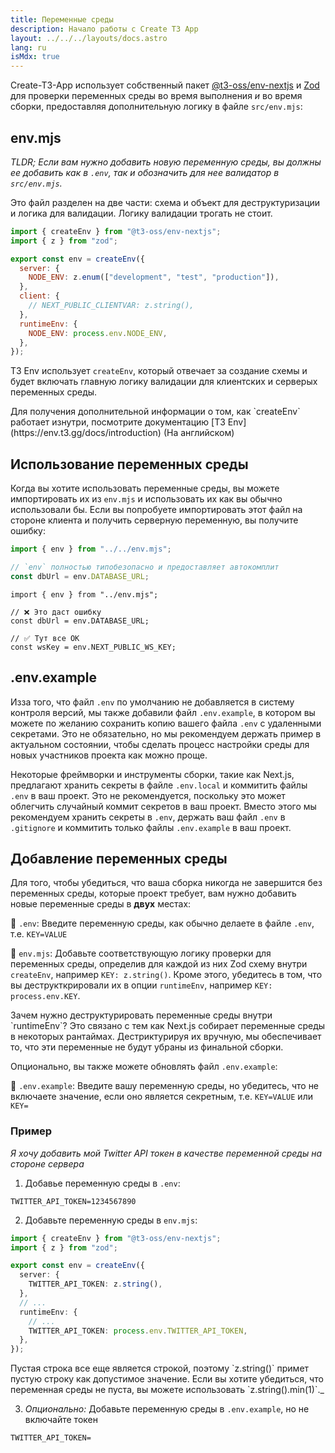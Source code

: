 ```yaml
---
title: Переменные среды
description: Начало работы с Create T3 App
layout: ../../../layouts/docs.astro
lang: ru
isMdx: true
---
```



Create-T3-App использует собственный пакет [@t3-oss/env-nextjs](https://env.t3.gg) и [Zod](https://github.com/colinhacks/zod) для проверки переменных среды во время выполнения _и_ во время сборки, предоставляя дополнительную логику в файле `src/env.mjs`:

## env.mjs

_TLDR; Если вам нужно добавить новую переменную среды, вы должны ее добавить как в `.env`, так и обозначить для нее валидатор в `src/env.mjs`._

Это файл разделен на две части: схема и объект для деструктуризации и логика для валидации. Логику валидации трогать не стоит.

```ts:env.mjs
import { createEnv } from "@t3-oss/env-nextjs";
import { z } from "zod";

export const env = createEnv({
  server: {
    NODE_ENV: z.enum(["development", "test", "production"]),
  },
  client: {
    // NEXT_PUBLIC_CLIENTVAR: z.string(),
  },
  runtimeEnv: {
    NODE_ENV: process.env.NODE_ENV,
  },
});
```

T3 Env использует `createEnv`, который отвечает за создание схемы и будет включать главную логику валидации для клиентских и серверых переменных среды.

<Callout type="info">
  Для получения дополнительной информации о том, как `createEnv` работает изнутри, посмотрите документацию [T3
  Env](https://env.t3.gg/docs/introduction) (На английском)
</Callout>

## Использование переменных среды

Когда вы хотите использовать переменные среды, вы можете импортировать их из `env.mjs` и использовать их как вы обычно использовали бы. Если вы попробуете импортировать этот файл на стороне клиента и получить серверную переменную, вы получите ошибку:

```ts:pages/api/hello.ts
import { env } from "../../env.mjs";

// `env` полностью типобезопасно и предоставляет автокомплит
const dbUrl = env.DATABASE_URL;
```

```ts:pages/index.tsx
import { env } from "../env.mjs";

// ❌ Это даст ошибку
const dbUrl = env.DATABASE_URL;

// ✅ Тут все ОК
const wsKey = env.NEXT_PUBLIC_WS_KEY;
```

## .env.example

Изза того, что файл `.env` по умолчанию не добавляется в систему контроля версий, мы также добавили файл `.env.example`, в котором вы можете по желанию сохранить копию вашего файла `.env` с удаленными секретами. Это не обязательно, но мы рекомендуем держать пример в актуальном состоянии, чтобы сделать процесс настройки среды для новых участников проекта как можно проще.

Некоторые фреймворки и инструменты сборки, такие как Next.js, предлагают хранить секреты в файле `.env.local` и коммитить файлы `.env` в ваш проект. Это не рекомендуется, поскольку это может облегчить случайный коммит секретов в ваш проект. Вместо этого мы рекомендуем хранить секреты в `.env`, держать ваш файл `.env` в `.gitignore` и коммитить только файлы `.env.example` в ваш проект.

## Добавление переменных среды

Для того, чтобы убедиться, что ваша сборка никогда не завершится без переменных среды, которые проект требует, вам нужно добавить новые переменные среды в **двух** местах:

📄 `.env`: Введите переменную среды, как обычно делаете в файле `.env`, т.е. `KEY=VALUE`

📄 `env.mjs`: Добавьте соответствующую логику проверки для переменных среды, определив для каждой из них Zod схему внутри `createEnv`, например `KEY: z.string()`. Кроме этого, убедитесь в том, что вы деструкткрировали их в опции `runtimeEnv`, например `KEY: process.env.KEY`.

<Callout type="info">
  Зачем нужно деструктурировать переменные среды внутри `runtimeEnv`?
  Это связано с тем как Next.js собирает переменные среды в некоторых рантаймах.
  Дестриктурируя их вручную, мы обеспечивает то, что эти переменные не будут убраны из финальной сборки.
</Callout>

Опционально, вы также можете обновлять файл `.env.example`:

📄 `.env.example`: Введите вашу переменную среды, но убедитесь, что не включаете значение, если оно является секретным, т.е. `KEY=VALUE` или `KEY=`

### Пример

_Я хочу добавить мой Twitter API токен в качестве переменной среды на стороне сервера_

1. Добавье переменную среды в `.env`:

```
TWITTER_API_TOKEN=1234567890
```

2. Добавьте переменную среды в `env.mjs`:

```ts
import { createEnv } from "@t3-oss/env-nextjs";
import { z } from "zod";

export const env = createEnv({
  server: {
    TWITTER_API_TOKEN: z.string(),
  },
  // ...
  runtimeEnv: {
    // ...
    TWITTER_API_TOKEN: process.env.TWITTER_API_TOKEN,
  },
});
```

<Callout type="info">
 Пустая строка все еще является строкой, поэтому `z.string()` примет пустую строку как допустимое значение. Если вы хотите убедиться, что переменная среды не пуста, вы можете использовать `z.string().min(1)`._
</Callout>

3. _Опционально:_ Добавьте переменную среды в `.env.example`, но не включайте токен

```
TWITTER_API_TOKEN=
```
